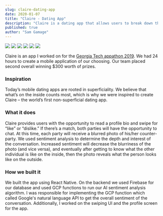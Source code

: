 ```yaml
---
slug: claire-dating-app
date: 2020-01-07
title: "Claire - Dating App"
description: "Claire is a dating app that allows users to break down the superficial bearer from relationships. These days, dating apps often lack real conversations. I suspect it is because of the changing nature of human to human engagement in the age of social media. Claire aims to foster genuine, personal conversations and give way to long-lasting relationships."
published: true
author: "Sam Gamage"
---
```



<Slider>
  <img src="/assets/claire/1.png" />
  <img src="/assets/claire/2.png" />
  <img src="/assets/claire/3.png" />
  <img src="/assets/claire/4.png" />
  <img src="/assets/claire/5.png" />
  <img src="/assets/claire/6.png" />
</Slider>

Claire is an app I worked on for the [Georgia Tech appathon 2019](https://gt-coc-appathon-2019.devpost.com/project-gallery). We had 24 hours to create a mobile application of our choosing. Our team placed second overall winning $300 worth of prizes.

### Inspiration

Today’s mobile dating apps are rooted in superficiality. We believe that what’s on the inside counts most, which is why we were inspired to create Claire – the world’s first non-superficial dating app.

### What it does

Claire provides users with the opportunity to read a profile bio and swipe for “like” or “dislike.” If there’s a match, both parties will have the opportunity to chat. At this time, each party will receive a blurred photo of his/her counter-party. We used sentiment analysis to determine the depth and interest of the conversation. Increased sentiment will decrease the blurriness of the photo (and vice versa), and eventually after getting to know what the other individual is like on the inside, then the photo reveals what the person looks like on the outside.

### How we built it

We built the app using React Native. On the backend we used Firebase for our database and used GCP functions to run our AI sentiment analysis algorithm. I was responsible for implementing the GCP function which called Google's natural language API to get the overall sentiment of the conversation. Additionally, I worked on the swiping UI and the profile screen for the app.
